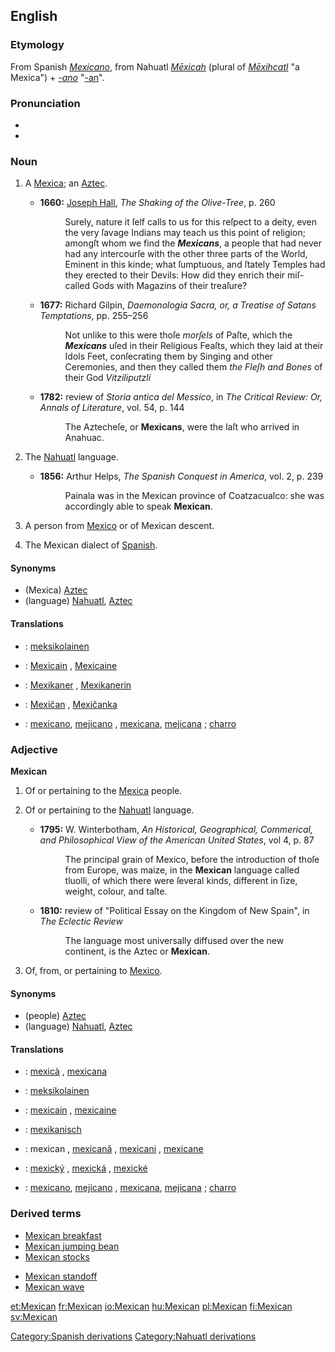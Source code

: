 {{see|mexican}}
==English==

===Etymology===
From Spanish ''[[Mexicano]]'', from Nahuatl ''[[Mexihcah|Mēxicah]]'' (plural of ''[[Mexihcatl|Mēxihcatl]]'' "a Mexica") + ''[[-ano]]'' "[[-an]]".

===Pronunciation===
* {{IPA|/ˈmɛksɪkən/}}
* {{SAMPA|/"mEksIk@n/}}

===Noun===
{{en-noun}}

# {{obsolete}} A [[Mexica]]; an [[Aztec]].
#*'''1660:''' [[w:Joseph Hall (bishop)|Joseph Hall]], ''The Shaking of the Olive-Tree'', p. 260
#*:Surely, nature it ſelf calls to us for this reſpect to a deity, even the very ſavage Indians may teach us this point of religion; amongſt whom we find the '''''Mexicans''''', a people that had never had any intercourſe with the other three parts of the World, Eminent in this kinde; what ſumptuous, and ſtately Temples had they erected to their Devils: How did they enrich their miſ-called Gods with Magazins of their treaſure?
#*'''1677:''' Richard Gilpin, ''Daemonologia Sacra, or, a Treatise of Satans Temptations'', pp. 255&ndash;256
#*:Not unlike to this were thoſe ''morſels'' of Paſte, which the '''''Mexicans''''' uſed in their Religious Feaſts, which they laid at their Idols Feet, conſecrating them by Singing and other Ceremonies, and then they called them ''the Fleſh and Bones'' of their God ''Vitziliputzli''
#*'''1782:''' review of ''Storia antica del Messico'', in ''The Critical Review: Or, Annals of Literature'', vol. 54, p. 144 
#*:The Aztecheſe, or '''Mexicans''', were the laſt who arrived in Anahuac.
# {{obsolete}} The [[Nahuatl]] language.
#*'''1856:''' Arthur Helps, ''The Spanish Conquest in America'', vol. 2, p. 239
#*:Painala was in the Mexican province of Coatzacualco: she was accordingly able to speak '''Mexican'''.
# A person from [[Mexico]] or of Mexican descent.
# {{nonstandard}} The Mexican dialect of [[Spanish]].
====Synonyms====
*(Mexica) [[Aztec]]
*(language) [[Nahuatl]], [[Aztec]]
====Translations====
{{checktrans}}
{{top}}
*{{ttbc|Finnish}}: [[meksikolainen]]
*{{ttbc|French}}: [[Mexicain]] {{m}}, [[Mexicaine]] {{f}}
*{{ttbc|German}}: [[Mexikaner]] {{m}}, [[Mexikanerin]] {{f}}
{{mid}}
*{{ttbc|Slovak}}: [[Mexičan]] {{m}}, [[Mexičanka]] {{f}}
*{{ttbc|Spanish}}: [[mexicano]], [[mejicano]] {{m}}, [[mexicana]], [[mejicana]] {{f}}; [[charro]] {{m}}
{{bottom}}

===Adjective===
'''Mexican'''

# {{obsolete}} Of or pertaining to the [[Mexica]] people.
# {{obsolete}} Of or pertaining to the [[Nahuatl]] language.
#*'''1795:''' W. Winterbotham, ''An Historical, Geographical, Commerical, and Philosophical View of the American United States'', vol 4, p. 87
#*:The principal grain of Mexico, before the introduction of thoſe from Europe, was maize, in the '''Mexican''' language called tluolli, of which there were ſeveral kinds, different in ſize, weight, colour, and taſte.
#*'''1810:''' review of "Political Essay on the Kingdom of New Spain", in ''The Eclectic Review''
#*:The language most universally diffused over the new continent, is the Aztec or '''Mexican'''.
# Of, from, or pertaining to [[Mexico]].

====Synonyms====
*(people) [[Aztec]]
*(language) [[Nahuatl]], [[Aztec]]

====Translations====
{{checktrans}}
{{top}}
*{{ttbc|Catalan}}: [[mexicà]] {{m}}, [[mexicana]] {{f}}
*{{ttbc|Finnish}}: [[meksikolainen]]
*{{ttbc|French}}: [[mexicain]] {{m}}, [[mexicaine]] {{f}}
*{{ttbc|German}}: [[mexikanisch]]
{{mid}}
*{{ttbc|Romanian}}: mexican {{m}}, [[mexicană]] {{f}}, [[mexicani]] {{m}} {{p}}, [[mexicane]] {{f}} {{p}}
*{{ttbc|Slovak}}: [[mexický]] {{m}}, [[mexická]] {{f}}, [[mexické]] {{n}}
*{{ttbc|Spanish}}: [[mexicano]], [[mejicano]] {{m}}, [[mexicana]], [[mejicana]] {{f}}; [[charro]] {{m}}
{{bottom}}

===Derived terms===
{{top}}
*[[Mexican breakfast]]
*[[Mexican jumping bean]]
*[[Mexican stocks]]
{{mid}}
*[[Mexican standoff]]
*[[Mexican wave]]
{{bottom}}

[[Category:Spanish derivations]]
[[Category:Nahuatl derivations]]

[[et:Mexican]]
[[fr:Mexican]]
[[io:Mexican]]
[[hu:Mexican]]
[[pl:Mexican]]
[[fi:Mexican]]
[[sv:Mexican]]